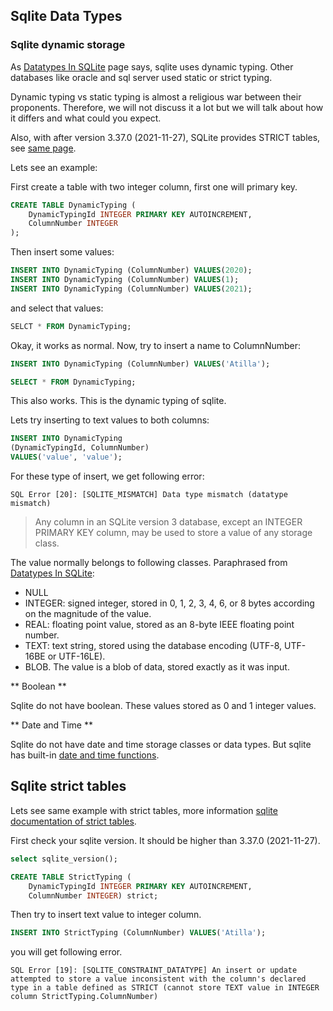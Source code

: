 ## Sqlite Data Types

### Sqlite dynamic storage

As [Datatypes In SQLite](https://sqlite.org/datatype3.html) page says, sqlite uses dynamic typing.
Other databases like oracle and sql server used static or strict typing.



Dynamic typing vs static typing is almost a religious war between their proponents.
Therefore, we will not discuss it a lot but we will talk about how it differs and what could you expect.

Also, with after version 3.37.0 (2021-11-27), SQLite provides STRICT tables, see [same page](https://sqlite.org/datatype3.html).


Lets see an example:

First create a table with two integer column, first one will primary key.

```sql
CREATE TABLE DynamicTyping (
	DynamicTypingId INTEGER PRIMARY KEY AUTOINCREMENT,
	ColumnNumber INTEGER
);
```
Then insert some values: 

```sql
INSERT INTO DynamicTyping (ColumnNumber) VALUES(2020);
INSERT INTO DynamicTyping (ColumnNumber) VALUES(1);
INSERT INTO DynamicTyping (ColumnNumber) VALUES(2021);
```

and select that values:

```sql
SELCT * FROM DynamicTyping;
```


Okay, it works as normal.
Now, try to insert a name to ColumnNumber:

```sql
INSERT INTO DynamicTyping (ColumnNumber) VALUES('Atilla');
```


```sql
SELECT * FROM DynamicTyping;
```

This also works.
This is the dynamic typing of sqlite.

Lets try inserting to text values to both columns:

```sql
INSERT INTO DynamicTyping
(DynamicTypingId, ColumnNumber)
VALUES('value', 'value');

```

For these type of insert, we get following error:

```
SQL Error [20]: [SQLITE_MISMATCH] Data type mismatch (datatype mismatch)
```

> Any column in an SQLite version 3 database, except an INTEGER PRIMARY KEY column, may be used to store a value of any storage class.



The value normally belongs to following classes.
Paraphrased from [Datatypes In SQLite](https://sqlite.org/datatype3.html):

- NULL
- INTEGER: signed integer, stored in 0, 1, 2, 3, 4, 6, or 8 bytes according on the magnitude of the value.
- REAL:  floating point value, stored as an 8-byte IEEE floating point number.
- TEXT: text string, stored using the database encoding (UTF-8, UTF-16BE or UTF-16LE).
- BLOB. The value is a blob of data, stored exactly as it was input.


** Boolean ** 

Sqlite do not have boolean.
These values stored as 0 and 1 integer values.

** Date and Time **

Sqlite do not have date and time storage classes or data types.
But sqlite has built-in [date and time functions](https://sqlite.org/lang_datefunc.html).


## Sqlite strict tables


Lets see same example with strict tables, more information [sqlite documentation of strict tables](https://sqlite.org/stricttables.html).

First check your sqlite version.
It should be higher than  3.37.0 (2021-11-27).


```sql
select sqlite_version();

```


```sql
CREATE TABLE StrictTyping (
	DynamicTypingId INTEGER PRIMARY KEY AUTOINCREMENT,
	ColumnNumber INTEGER) strict;
```

Then try to insert text value to integer column.

```sql
INSERT INTO StrictTyping (ColumnNumber) VALUES('Atilla');
```

you will get following error.

```
SQL Error [19]: [SQLITE_CONSTRAINT_DATATYPE] An insert or update attempted to store a value inconsistent with the column's declared type in a table defined as STRICT (cannot store TEXT value in INTEGER column StrictTyping.ColumnNumber)
```




